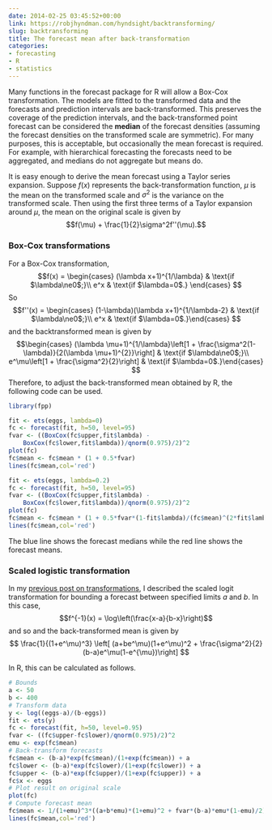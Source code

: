 ```yaml
---
date: 2014-02-25 03:45:52+00:00
link: https://robjhyndman.com/hyndsight/backtransforming/
slug: backtransforming
title: The forecast mean after back-transformation
categories:
- forecasting
- R
- statistics
---
```


Many functions in the forecast package for R will allow a Box-Cox transformation. The models are fitted to the transformed data and the forecasts and prediction intervals are back-transformed. This preserves the coverage of the prediction intervals, and the back-transformed point forecast can be considered the **median** of the forecast densities (assuming the forecast densities on the transformed scale are symmetric). For many purposes, this is acceptable, but occasionally the mean forecast is required. For example, with hierarchical forecasting the forecasts need to be aggregated, and medians do not aggregate but means do.

It is easy enough to derive the mean forecast using a Taylor series expansion. Suppose $f(x)$ represents the back-transformation function, $\mu$ is the mean on the transformed scale and $\sigma^2$ is the variance on the transformed scale. Then using the first three terms of a Taylor expansion around $\mu$, the mean on the original scale is given by
$$f(\mu) + \frac{1}{2}\sigma^2f''(\mu).$$<!-- more -->

### Box-Cox transformations

For a Box-Cox transformation,
$$f(x) = \begin{cases}
 (\lambda x+1)^{1/\lambda} & \text{if $\lambda\ne0$;}\\
 e^x & \text{if $\lambda=0$.}
\end{cases}
$$
So
$$f''(x) = \begin{cases}
(1-\lambda)(\lambda x+1)^{1/\lambda-2} & \text{if $\lambda\ne0$;}\\
 e^x & \text{if $\lambda=0$.}\end{cases}
$$
and the backtransformed mean is given by
$$\begin{cases}
 (\lambda \mu+1)^{1/\lambda}\left[1 + \frac{\sigma^2(1-\lambda)}{2(\lambda \mu+1)^{2}}\right] & \text{if $\lambda\ne0$;}\\
 e^\mu\left[1 + \frac{\sigma^2}{2}\right] & \text{if $\lambda=0$.}\end{cases}
 $$
Therefore, to adjust the back-transformed mean obtained by R, the following code can be used.

```r
library(fpp)

fit <- ets(eggs, lambda=0)
fc <- forecast(fit, h=50, level=95)
fvar <- ((BoxCox(fc$upper,fit$lambda) -
    BoxCox(fc$lower,fit$lambda))/qnorm(0.975)/2)^2
plot(fc)
fc$mean <- fc$mean * (1 + 0.5*fvar)
lines(fc$mean,col='red')

fit <- ets(eggs, lambda=0.2)
fc <- forecast(fit, h=50, level=95)
fvar <- ((BoxCox(fc$upper,fit$lambda) -
    BoxCox(fc$lower,fit$lambda))/qnorm(0.975)/2)^2
plot(fc)
fc$mean <- fc$mean * (1 + 0.5*fvar*(1-fit$lambda)/(fc$mean)^(2*fit$lambda))
lines(fc$mean,col='red')
```

The blue line shows the forecast medians while the red line shows the forecast means.

### Scaled logistic transformation

In my [previous post on transformations](https://robjhyndman.com/hyndsight/forecasting-within-limits/), I described the scaled logit transformation for bounding a forecast between specified limits $a$ and $b$. In this case,
$$f^{-1}(x) = \log\left(\frac{x-a}{b-x}\right)$$
and so
\begin{align}\nonumber
f(x) &= \frac{a+be^x}{1+e^x},\\
f''(x) &= \frac{(b-a)e^x(1-e^{x})}{(1+e^x)^3},
\end{align}
and the back-transformed mean is given by
$$
\frac{1}{(1+e^\mu)^3} \left[
(a+be^\mu)(1+e^\mu)^2 + \frac{\sigma^2}{2}(b-a)e^\mu(1-e^{\mu})\right]
$$

In R, this can be calculated as follows.

```r
# Bounds
a <- 50
b <- 400
# Transform data
y <- log((eggs-a)/(b-eggs))
fit <- ets(y)
fc <- forecast(fit, h=50, level=0.95)
fvar <- ((fc$upper-fc$lower)/qnorm(0.975)/2)^2
emu <- exp(fc$mean)
# Back-transform forecasts
fc$mean <- (b-a)*exp(fc$mean)/(1+exp(fc$mean)) + a
fc$lower <- (b-a)*exp(fc$lower)/(1+exp(fc$lower)) + a
fc$upper <- (b-a)*exp(fc$upper)/(1+exp(fc$upper)) + a
fc$x <- eggs
# Plot result on original scale
plot(fc)
# Compute forecast mean
fc$mean <- 1/(1+emu)^3*((a+b*emu)*(1+emu)^2 + fvar*(b-a)*emu*(1-emu)/2)
lines(fc$mean,col='red')
```
